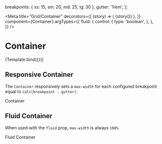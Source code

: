 
  breakpoints: { xs: 15, sm: 20, md: 25, lg: 30 },
  gutter: '1rem',
};

<Meta
  title="Grid/Container"
  decorators={[
    (story) => (
      <GridConfigProvider value={gridConfig}>{story()}</GridConfigProvider>
    ),
  ]}
  component={Container}
  argTypes={{
    fluid: {
      control: {
        type: 'boolean',
      },
    },
  }}
/>

# Container

<Canvas withToolbar>
  <Story name="Container">{Template.bind({})}</Story>
</Canvas>

<ArgsTable of="." story="^" />

## Responsive Container

The `Container` responsively sets a `max-width` for each configured breakpoint equal to `calc(breakpoint - gutter)`.

<Canvas>
  <GridConfigProvider value={gridConfig}>
    <Container>
      <Box>Container</Box>
    </Container>
  </GridConfigProvider>
</Canvas>

## Fluid Container

When used with the `fluid` prop, `max-width` is always `100%`.

<Canvas>
  <GridConfigProvider value={gridConfig}>
    <Container fluid>
      <Box>Fluid Container</Box>
    </Container>
  </GridConfigProvider>
</Canvas>
